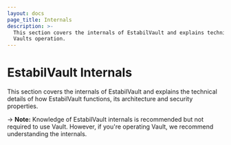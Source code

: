 ```yaml
---
layout: docs
page_title: Internals
description: >-
  This section covers the internals of EstabilVault and explains technical details of
  Vaults operation.
---
```


# EstabilVault Internals

This section covers the internals of EstabilVault and explains the technical
details of how EstabilVault functions, its architecture and security properties.

-> **Note:** Knowledge of EstabilVault internals is recommended but not required to use Vault. However, if you're operating Vault, we recommend understanding the internals.

